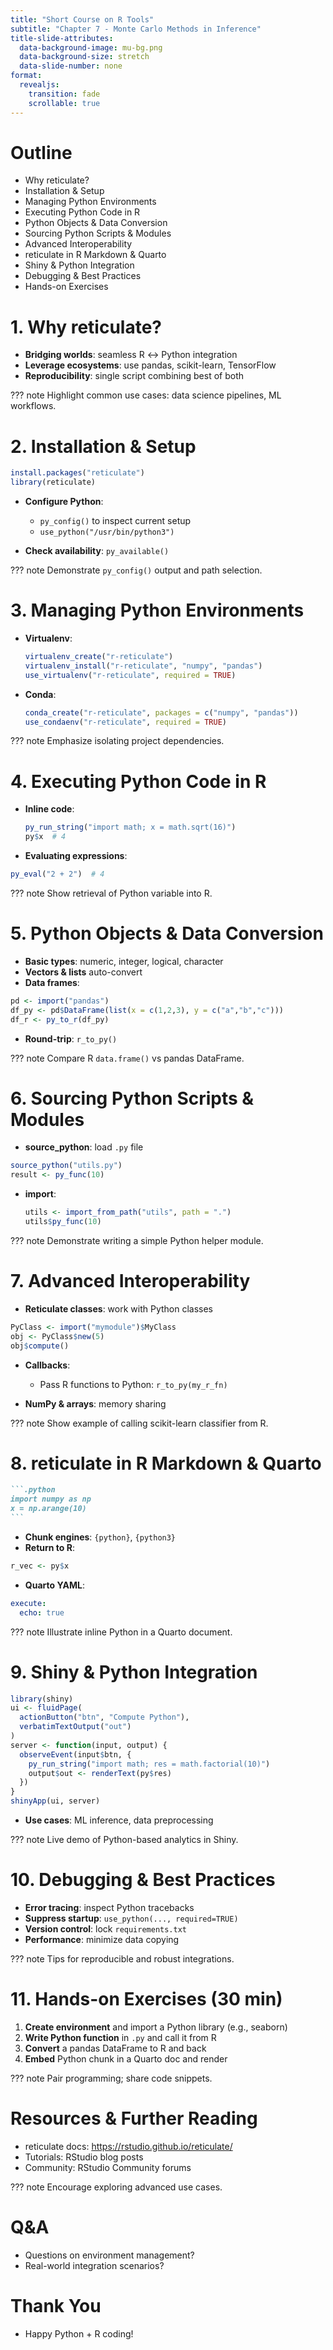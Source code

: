 ```yaml
---
title: "Short Course on R Tools"
subtitle: "Chapter 7 - Monte Carlo Methods in Inference"
title-slide-attributes:
  data-background-image: mu-bg.png
  data-background-size: stretch
  data-slide-number: none
format: 
  revealjs:
    transition: fade
    scrollable: true
---
```


# Outline

::: {.fragment .fade-up}
-   Why reticulate?
-   Installation & Setup
-   Managing Python Environments
-   Executing Python Code in R
-   Python Objects & Data Conversion
-   Sourcing Python Scripts & Modules
-   Advanced Interoperability
-   reticulate in R Markdown & Quarto
-   Shiny & Python Integration
-   Debugging & Best Practices
-   Hands-on Exercises
:::

# 1. Why reticulate?

* **Bridging worlds**: seamless R ↔ Python integration
* **Leverage ecosystems**: use pandas, scikit-learn, TensorFlow
* **Reproducibility**: single script combining best of both

??? note
Highlight common use cases: data science pipelines, ML workflows.

# 2. Installation & Setup

```.r
install.packages("reticulate")
library(reticulate)
```

* **Configure Python**:

  * `py_config()` to inspect current setup
  * `use_python("/usr/bin/python3")`
* **Check availability**: `py_available()`

??? note
Demonstrate `py_config()` output and path selection.

# 3. Managing Python Environments

* **Virtualenv**:

  ```.r
  virtualenv_create("r-reticulate")
  virtualenv_install("r-reticulate", "numpy", "pandas")
  use_virtualenv("r-reticulate", required = TRUE)
  ```
* **Conda**:

  ```.r
  conda_create("r-reticulate", packages = c("numpy", "pandas"))
  use_condaenv("r-reticulate", required = TRUE)
  ```

??? note
Emphasize isolating project dependencies.

# 4. Executing Python Code in R

* **Inline code**:

  ```.r
  py_run_string("import math; x = math.sqrt(16)")
  py$x  # 4
  ```
* **Evaluating expressions**:

```.r
py_eval("2 + 2")  # 4
```

??? note
Show retrieval of Python variable into R.

# 5. Python Objects & Data Conversion

* **Basic types**: numeric, integer, logical, character
* **Vectors & lists** auto-convert
* **Data frames**:

```.r
pd <- import("pandas")
df_py <- pd$DataFrame(list(x = c(1,2,3), y = c("a","b","c")))
df_r <- py_to_r(df_py)
```
* **Round-trip**: `r_to_py()`

??? note
Compare R `data.frame()` vs pandas DataFrame.

# 6. Sourcing Python Scripts & Modules

* **source\_python**: load `.py` file

```.r
source_python("utils.py")
result <- py_func(10)
```
* **import**:

  ```.r
  utils <- import_from_path("utils", path = ".")
  utils$py_func(10)
  ```

??? note
Demonstrate writing a simple Python helper module.

# 7. Advanced Interoperability

* **Reticulate classes**: work with Python classes

```.r
PyClass <- import("mymodule")$MyClass
obj <- PyClass$new(5)
obj$compute()
```
* **Callbacks**:

  * Pass R functions to Python: `r_to_py(my_r_fn)`
* **NumPy & arrays**: memory sharing

??? note
Show example of calling scikit-learn classifier from R.

# 8. reticulate in R Markdown & Quarto

````markdown
```.python
import numpy as np
x = np.arange(10)
```

````

- **Chunk engines**: `{python}`, `{python3}`
- **Return to R**:
```.r
r_vec <- py$x
```

* **Quarto YAML**:

```yaml
execute:
  echo: true
```

??? note
Illustrate inline Python in a Quarto document.

# 9. Shiny & Python Integration

```.r
library(shiny)
ui <- fluidPage(
  actionButton("btn", "Compute Python"),
  verbatimTextOutput("out")
)
server <- function(input, output) {
  observeEvent(input$btn, {
    py_run_string("import math; res = math.factorial(10)")
    output$out <- renderText(py$res)
  })
}
shinyApp(ui, server)
```

* **Use cases**: ML inference, data preprocessing

??? note
Live demo of Python-based analytics in Shiny.

# 10. Debugging & Best Practices

* **Error tracing**: inspect Python tracebacks
* **Suppress startup**: `use_python(..., required=TRUE)`
* **Version control**: lock `requirements.txt`
* **Performance**: minimize data copying

??? note
Tips for reproducible and robust integrations.

# 11. Hands-on Exercises (30 min)

1. **Create environment** and import a Python library (e.g., seaborn)
2. **Write Python function** in `.py` and call it from R
3. **Convert** a pandas DataFrame to R and back
4. **Embed** Python chunk in a Quarto doc and render

??? note
Pair programming; share code snippets.

# Resources & Further Reading

* reticulate docs: [https://rstudio.github.io/reticulate/](https://rstudio.github.io/reticulate/)
* Tutorials: RStudio blog posts
* Community: RStudio Community forums

??? note
Encourage exploring advanced use cases.

# Q\&A

* Questions on environment management?
* Real-world integration scenarios?

# Thank You

* Happy Python + R coding!

